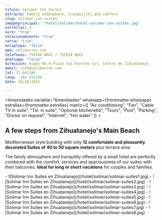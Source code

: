 ```yaml
---
titulo: Solimar Inn Suites
extracto: Family atmosphere, tranquility and comfort
slug: solimar-inn-suites
imagenprincipal: "/hotel/solimar/hotel-solimar-inn-suites.jpg"
estrellas: 3
aire: "true"
estacionamiento: "true"
cerca: "true"
enlaplaya: "false"
web: solimarinn.com
telefonos: 755554 0662 / 755554 0661
whatsapp: "false"
direccion: Higos No.4 Plaza los Faroles Col. Centro de Zihuatanejo.
email: info@solimarinn.com
lat: 17.641184
lang: -101.553184
date: 10/18/2022

---
```



<Amenidades variable="Amenidades" whatsapp={frontmatter.whatsapp} estrellas={frontmatter.estrellas} matriz={[ "Air conditioning", "Fan", "Cable TV in suite", "Tel. in suite", "Optional kitchenette", "Tours", "Pool", "Parking", "Doctor on request", "Internet", "Hot water" ]} > 


## A few steps from Zihuatanejo's Main Beach

Mediterranean style building with only **12 comfortable and pleasantly decorated Suites of 40 to 50 square meters** plus terrace area.

The family atmosphere and tranquility offered by a small hotel are perfectly combined with the comfort, services and spaciousness of our suites with their balconies. **Ideal for long or short vacations** for couples and families.


</Amenidades>

<Galeria>
-  ![Solimar Inn Suites en Zihuatanejo](/hotel/solimar/solimar-suites1.jpg)
- ![Solimar Inn Suites en Zihuatanejo](/hotel/solimar/solimar-suites2.jpg)
- ![Solimar Inn Suites en Zihuatanejo](/hotel/solimar/solimar-suites3.jpg)
- ![Solimar Inn Suites en Zihuatanejo](/hotel/solimar/solimar-suites4.jpg)
- ![Solimar Inn Suites en Zihuatanejo](/hotel/solimar/solimar-suites5.jpg)
- ![Solimar Inn Suites en Zihuatanejo](/hotel/solimar/solimar-suites6.jpg)
- ![Solimar Inn Suites en Zihuatanejo](/hotel/solimar/solimar-suites7.jpg)
- ![Solimar Inn Suites en Zihuatanejo](/hotel/solimar/solimar-suites8.jpg)
</Galeria>